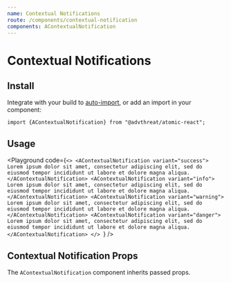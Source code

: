```yaml
---
name: Contextual Notifications
route: /components/contextual-notification
components: AContextualNotification
---
```



# Contextual Notifications

## Install

Integrate with your build to [auto-import](/#integrating), or add an import in your component:

```
import {AContextualNotification} from "@advthreat/atomic-react";
```

## Usage

<Playground
  code={`<>
  <AContextualNotification variant="success">
    Lorem ipsum dolor sit amet, consectetur adipiscing elit, sed do eiusmod
    tempor incididunt ut labore et dolore magna aliqua.
  </AContextualNotification>
  <AContextualNotification variant="info">
    Lorem ipsum dolor sit amet, consectetur adipiscing elit, sed do eiusmod
    tempor incididunt ut labore et dolore magna aliqua.
  </AContextualNotification>
  <AContextualNotification variant="warning">
    Lorem ipsum dolor sit amet, consectetur adipiscing elit, sed do eiusmod
    tempor incididunt ut labore et dolore magna aliqua.
  </AContextualNotification>
  <AContextualNotification variant="danger">
    Lorem ipsum dolor sit amet, consectetur adipiscing elit, sed do eiusmod
    tempor incididunt ut labore et dolore magna aliqua.
  </AContextualNotification>
</>
`}
/>

## Contextual Notification Props

The `AContextualNotification` component inherits passed props.

<Props of="AContextualNotification" />
